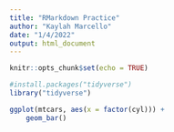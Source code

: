 ```yaml
---
title: "RMarkdown Practice"
author: "Kaylah Marcello"
date: "1/4/2022"
output: html_document
---
```


```r
knitr::opts_chunk$set(echo = TRUE)
```

```r
#install.packages("tidyverse")
library("tidyverse")
```

```r
ggplot(mtcars, aes(x = factor(cyl))) +
    geom_bar()
```


